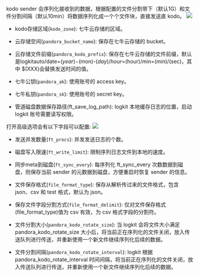 kodo sender 会序列化接收到的数据，根据配置的文件分割带下（默认1G）和文件分割间隔（默认10min）将数据序列化成一个个文件块，直接发送直 kodo。
![](https://dn-odum9helk.qbox.me/FmDjpvZ6SgErCHabXGMCtHkb_MTV)
* kodo存储区域(`kodo_zone`): 七牛云存储的区域。

* 云存储空间(`pandora_bucket_name`): 保存在七牛云存储的 bucket。

* 云存储文件前缀(`pandora_kodo_prefix`): 保存在七牛云存储的文件前缀，默认是logkitauto/date=$(year)-$(mon)-$(day)/hour=$(hour)/min=$(min)/$(sec)，其中 $(XXX)会替换发送时间的值。

* 七牛公钥(`pandora_ak`): 使用账号的 access key。

* 七牛私钥(`pandora_sk`): 使用账号的 secret key。

* 管道磁盘数据保存路径(ft_save_log_path): logkit 本地缓存日志的位置，启动 logkit 账号需要读写权限。

打开高级选项会有以下字段可以配置:
![](https://dn-odum9helk.qbox.me/Fubym7leIr0c2ocu4v7hbWo05duU)
* 发送并发数量(`ft_procs`): 并发发送日志的个数。

* 磁盘写入限速(`ft_write_limit`): 限制序列日志文件到本地的速度。

* 同步meta到磁盘(`ft_sync_every`): 每序列化 ft_sync_every 次数数据到磁盘，则保存当前 sender 的元数据到磁盘，方便重启时恢复 sender 的信息。

* 文件保存格式(`file_format_type`): 保存从解析传过来的文件格式，包含json、csv 和 test 格式，默认为 json。

* 保存文件字段分割方式(`file_format_delimit`): 仅对文件保存格式(file_format_type)值为 csv 有效，为 csv 格式字段的分割符。

* 文件分割大小(`pandora_kodo_rotate_size`): 当 logkit 会将文件大小满足 pandora_kodo_rotate_size 大小后，将当前正在序列化的文件关闭，放入传送队列进行传送，并重新使用一个新文件继续序列化后续的数据。

* 文件分割间隔(`pandora_kodo_rotate_interval`): logkit 根据 pandora_kodo_rotate_interval 时间间隔，将当前正在序列化的文件关闭，放入传送队列进行传送，并重新使用一个新文件继续序列化后续的数据。








